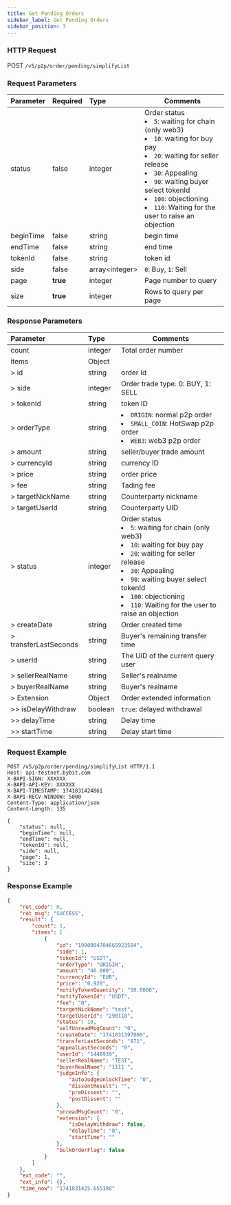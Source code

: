 ```yaml
---
title: Get Pending Orders
sidebar_label: Get Pending Orders
sidebar_position: 3
---
```


### HTTP Request
POST `/v5/p2p/order/pending/simplifyList`

### Request Parameters
| Parameter | Required | Type | Comments|
|:----- |:-------|:-----|------ |
|status|false|integer|Order status<li><code>5</code>: waiting for chain (only web3)</li><li><code>10</code>: waiting for buy pay</li><li><code>20</code>: waiting for seller release</li><li><code>30</code>: Appealing</li><li><code>90</code>: waiting buyer select tokenId</li><li><code>100</code>: objectioning</li><li><code>110</code>: Waiting for the user to raise an objection</li>|
|beginTime|false|string|begin time|
|endTime|false|string|end time|
|tokenId|false|string|token id|
|side|false|array&lt;integer&gt;|`0`: Buy, `1`: Sell|
|page|**true**|integer|Page number to query|
|size|**true**|integer|Rows to query per page|

### Response Parameters
| Parameter | Type | Comments|
|:----- |:-----|----- |
|count |integer |Total order number |
|items |Object ||
|> id|string|order Id|
|> side|integer|Order trade type. 0: BUY, 1: SELL|
|> tokenId|string|token ID|
|> orderType|string|<li>`ORIGIN`: normal p2p order</li><li>`SMALL_COIN`: HotSwap p2p order</li><li>`WEB3`: web3 p2p order</li>|
|> amount|string|seller/buyer trade amount|
|> currencyId|string|currency ID|
|> price|string|order price|
|> fee|string|Tading fee|
|> targetNickName|string|Counterparty nickname|
|> targetUserId|string|Counterparty UID|
|> status|integer|Order status<li><code>5</code>: waiting for chain (only web3)</li><li><code>10</code>: waiting for buy pay</li><li><code>20</code>: waiting for seller release</li><li><code>30</code>: Appealing</li><li><code>90</code>: waiting buyer select tokenId</li><li><code>100</code>: objectioning</li><li><code>110</code>: Waiting for the user to raise an objection</li>|
|> createDate|string|Order created time|
|> transferLastSeconds|string|Buyer's remaining transfer time|
|> userId|string|The UID of the current query user|
|> sellerRealName|string|Seller's realname|
|> buyerRealName|string|Buyer's realname|
|> Extension|Object|Order extended information|
|>> isDelayWithdraw|boolean|`true`: delayed withdrawal|
|>> delayTime|string|Delay time|
|>> startTime|string|Delay start time|

### Request Example

```http
POST /v5/p2p/order/pending/simplifyList HTTP/1.1
Host: api-testnet.bybit.com
X-BAPI-SIGN: XXXXXX
X-BAPI-API-KEY: XXXXXX
X-BAPI-TIMESTAMP: 1741831424861
X-BAPI-RECV-WINDOW: 5000
Content-Type: application/json
Content-Length: 135

{
    "status": null,
    "beginTime": null,
    "endTime": null,
    "tokenId": null,
    "side": null,
    "page": 1,
    "size": 3
}
```

### Response Example

```json
{
    "ret_code": 0,
    "ret_msg": "SUCCESS",
    "result": {
        "count": 1,
        "items": [
            {
                "id": "1900004704665923584",
                "side": 1,
                "tokenId": "USDT",
                "orderType": "ORIGIN",
                "amount": "46.000",
                "currencyId": "EUR",
                "price": "0.920",
                "notifyTokenQuantity": "50.0000",
                "notifyTokenId": "USDT",
                "fee": "0",
                "targetNickName": "test",
                "targetUserId": "290118",
                "status": 10,
                "selfUnreadMsgCount": "0",
                "createDate": "1741831397000",
                "transferLastSeconds": "871",
                "appealLastSeconds": "0",
                "userId": "1448939",
                "sellerRealName": "TEST",
                "buyerRealName": "1111 ",
                "judgeInfo": {
                    "autoJudgeUnlockTime": "0",
                    "dissentResult": "",
                    "preDissent": "",
                    "postDissent": ""
                },
                "unreadMsgCount": "0",
                "extension": {
                    "isDelayWithdraw": false,
                    "delayTime": "0",
                    "startTime": ""
                },
                "bulkOrderFlag": false
            }
        ]
    },
    "ext_code": "",
    "ext_info": {},
    "time_now": "1741831425.655198"
}
```

